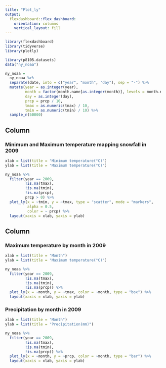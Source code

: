 ```yaml
---
title: "Plot_ly"
output: 
  flexdashboard::flex_dashboard:
    orientation: columns
    vertical_layout: fill
---
```


```r
library(flexdashboard)
library(tidyverse)
library(plotly)
```

```r
library(p8105.datasets)
data("ny_noaa") 
```

```r
ny_noaa =
  ny_noaa %>%
  separate(date, into = c("year", "month", "day"), sep = "-") %>%
  mutate(year = as.integer(year),
         month = factor(month.name[as.integer(month)], levels = month.name),
         day = as.integer(day),
         prcp = prcp / 10,
         tmax = as.numeric(tmax) / 10,
         tmin = as.numeric(tmin) / 10) %>% 
  sample_n(50000)
```

Column {data-width=450}
-----------------------------------------------------------------------

### Minimum and Maximum temperature mapping snowfall in 2009

```r
xlab = list(title = "Minimum temperature(°C)")
ylab = list(title = "Maximum temperature(°C)")

ny_noaa %>% 
  filter(year == 2009,
         !is.na(tmax),
         !is.na(tmin),
         !is.na(prcp),
         prcp > 0) %>%
  plot_ly(x = ~tmin, y = ~tmax, type = "scatter", mode = "markers",
          alpha = 0.5,
          color = ~ prcp) %>% 
  layout(xaxis = xlab, yaxis = ylab)
```

Column {data-width=550}
-----------------------------------------------------------------------

### Maximum temperature by month in 2009

```r
xlab = list(title = "Month")
ylab = list(title = "Maximum temperature(°C)")

ny_noaa %>% 
  filter(year == 2009,
         !is.na(tmax),
         !is.na(tmin),
         !is.na(prcp)) %>% 
  plot_ly(x = ~month, y = ~tmax, color = ~month, type = "box") %>% 
  layout(xaxis = xlab, yaxis = ylab)
```

### Precipitation by month in 2009

```r
xlab = list(title = "Month")
ylab = list(title = "Precipitation(mm)")

ny_noaa %>% 
  filter(year == 2009,
         !is.na(tmax),
         !is.na(tmin),
         !is.na(prcp)) %>% 
  plot_ly(x = ~month, y = ~prcp, color = ~month, type = "bar") %>% 
  layout(xaxis = xlab, yaxis = ylab)
```


